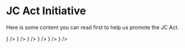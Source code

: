 
# JC Act Initiative

Here is some content you can read first to help us promote the JC Act.

<Cards>
  <Card href="/docs/act/ai-basic-act" title="AI Basic Act" icon={<ArrowRight strokeWidth={1} />} />
  <Card href="/docs/act/nuclear-reactor-facility-control-act" title="Nuclear Reactor Facility Control Act" icon={<ArrowRight strokeWidth={1} />} />
  <Card href="/docs/act/congress-reform-facts" title="Congress Reform Facts" icon={<ArrowRight strokeWidth={1} />} />
  <Card
    href="/docs/act/meta"
    title="Adaptation of Regulations for Virtual Intelligence"
    icon={<ArrowRight strokeWidth={1} />}
  />
  <Card href="/docs/act/plurality" title="Plurality Advocacy" icon={<ArrowRight strokeWidth={1} />} />
  <Card href="/docs/act/blockgov" title="Blockchain Government Proposals" icon={<ArrowRight strokeWidth={1} />} />
</Cards>
